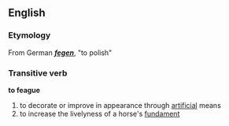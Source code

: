 == English ==
=== Etymology ===
From German '''''[[fegen]]''''', "to polish"

===Transitive verb ===
'''to feague'''
#to decorate or improve in appearance through [[artificial]] means
#to increase the livelyness of a horse's [[fundament]]